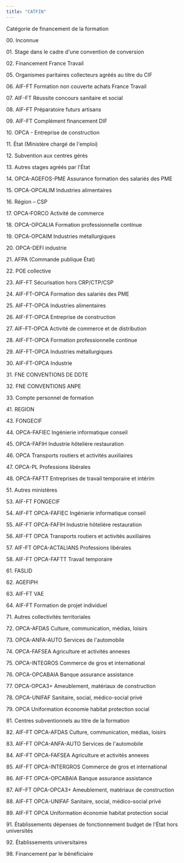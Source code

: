 ```yaml
---
title: "CATFIN"
---
```


Catégorie de financement de la formation

00\. Inconnue

01\. Stage dans le cadre d\'une convention de conversion

02\. Financement France Travail

05\. Organismes paritaires collecteurs agréés au titre du CIF

06\. AIF-FT Formation non couverte achats France Travail

07\. AIF-FT Réussite concours sanitaire et social

08\. AIF-FT Préparatoire futurs artisans

09\. AIF-FT Complément financement DIF

10\. OPCA - Entreprise de construction

11\. État (Ministère chargé de l\'emploi)

12\. Subvention aux centres gérés

13\. Autres stages agréés par l\'État

14\. OPCA-AGEFOS-PME Assurance formation des salariés des PME

15\. OPCA-OPCALIM Industries alimentaires

16\. Région -- CSP

17\. OPCA-FORCO Activité de commerce

18\. OPCA-OPCALIA Formation professionnelle continue

19\. OPCA-OPCAIM Industries métallurgiques

20\. OPCA-DEFI industrie

21\. AFPA (Commande publique État)

22\. POE collective

23\. AIF-FT Sécurisation hors CRP/CTP/CSP

24\. AIF-FT-OPCA Formation des salariés des PME

25\. AIF-FT-OPCA Industries alimentaires

26\. AIF-FT-OPCA Entreprise de construction

27\. AIF-FT-OPCA Activité de commerce et de distribution

28\. AIF-FT-OPCA Formation professionnelle continue

29\. AIF-FT-OPCA Industries métallurgiques

30\. AIF-FT-OPCA Industrie

31\. FNE CONVENTIONS DE DDTE

32\. FNE CONVENTIONS ANPE

33\. Compte personnel de formation

41\. REGION

43\. FONGECIF

44\. OPCA-FAFIEC Ingénierie informatique conseil

45\. OPCA-FAFIH Industrie hôtelière restauration

46\. OPCA Transports routiers et activités auxiliaires

47\. OPCA-PL Professions libérales

48\. OPCA-FAFTT Entreprises de travail temporaire et intérim

51\. Autres ministères

53\. AIF-FT FONGECIF

54\. AIF-FT OPCA-FAFIEC Ingénierie informatique conseil

55\. AIF-FT OPCA-FAFIH Industrie hôtelière restauration

56\. AIF-FT OPCA Transports routiers et activités auxiliaires

57\. AIF-FT OPCA-ACTALIANS Professions libérales

58\. AIF-FT OPCA-FAFTT Travail temporaire

61\. FASLID

62\. AGEFIPH

63\. AIF-FT VAE

64\. AIF-FT Formation de projet individuel

71\. Autres collectivités territoriales

72\. OPCA-AFDAS Culture, communication, médias, loisirs

73\. OPCA-ANFA-AUTO Services de l\'automobile

74\. OPCA-FAFSEA Agriculture et activités annexes

75\. OPCA-INTEGROS Commerce de gros et international

76\. OPCA-OPCABAIA Banque assurance assistance

77\. OPCA-OPCA3+ Ameublement, matériaux de construction

78\. OPCA-UNIFAF Sanitaire, social, médico-social privé

79\. OPCA Uniformation économie habitat protection social

81\. Centres subventionnels au titre de la formation

82\. AIF-FT OPCA-AFDAS Culture, communication, médias, loisirs

83\. AIF-FT OPCA-ANFA-AUTO Services de l\'automobile

84\. AIF-FT OPCA-FAFSEA Agriculture et activités annexes

85\. AIF-FT OPCA-INTERGROS Commerce de gros et international

86\. AIF-FT OPCA-OPCABAIA Banque assurance assistance

87\. AIF-FT OPCA-OPCA3+ Ameublement, matériaux de construction

88\. AIF-FT OPCA-UNIFAF Sanitaire, social, médico-social privé

89\. AIF-FT OPCA Uniformation économie habitat protection social

91\. Établissements dépenses de fonctionnement budget de l\'État hors universités

92\. Établissements universitaires

98\. Financement par le bénéficiaire


